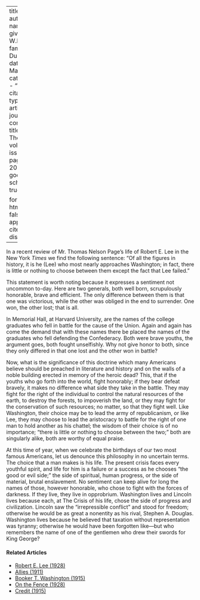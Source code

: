 
---
title: 'Lee'
author:
  - name:
      given: W.E.B.
      family: Du Bois
date: Mar. 1912
categories: 
  - ""
citation: 
  type: article-journal
  container-title: The Crisis
  volume: 3
  issue: 5
  page: 200-201
google-scholar: true

format:
  html:
    toc: false
    appendix-cite-as: display
---


In a recent review of Mr. Thomas Nelson Page's life of Robert E. Lee in the New York *Times* we find the following sentence: "Of all the figures in history, it is he (Lee) who most nearly approaches Washington; in fact, there is little or nothing to choose between them except the fact that Lee failed."


This statement is worth noting because it expresses a sentiment not uncommon to-day. Here are two gen­erals, both well born, scrupulously honorable, brave and efficient. The only difference between them is that one was victorious, while the other was obliged in the end to surrender. One won, the other lost; that is all.


In Memorial Hall, at Harvard University, are the names of the college graduates who fell in battle for the cause of the Union. Again and again has come the demand that with these names there be placed the names of the graduates who fell defending the Confederacy. Both were brave youths, the argument goes, both fought unselfishly. Why not give honor to both, since they only differed in that one lost and the other won in battle?

Now, what is the significance of this doctrine which many Americans believe should be preached in literature and history and on the walls of a noble building erected in memory of the heroic dead? This, that if the youths who go forth into the world, fight honorably; if they bear defeat bravely, it makes no difference what side they take in the battle. They may fight for the right of the individual to control the natural resources of the earth, to destroy the forests, to impoverish the land, or they may fight for the conservation of such resources; no matter, so that they fight well. Like Washington, their choice may be to lead the army of republicanism, or like Lee, they may choose to lead the aristocracy to battle for the right of one man to hold another as his chattel; the wisdom of their choice is of no importance; "there is little or nothing to choose between the two;" both are singularly alike, both are worthy of equal praise.

At this time of year, when we celebrate the birthdays of our two most famous Americans, let us denounce this philosophy in no uncertain terms. The choice that a man makes is his life. The present crisis faces every youthful spirit, and life for him is a failure or a success as he chooses "the good or evil side;" the side of spiritual, human progress, or the side of material, brutal enslavement. No sentiment can keep alive for long the names of those, however honorable, who chose to fight with the forces of darkness. If they live, they live in opprobrium. Washington lives and Lincoln lives because each, at The Crisis of his life, chose the side of progress and civilization. Lincoln saw the "irrepressible conflict" and stood for freedom; otherwise he would be as great a nonentity as his rival, Stephen A. Douglas. Washington lives because he believed that taxation without representation was tyranny; otherwise he would have been forgotten like---but who remembers the name of one of the gentlemen who drew their swords for King George?

<!-- Similar articles start here -->
<div  class="clear-wrap"></div>

#### Related Articles

* [Robert E. Lee (1928)](/Volumes/35/03/robert.html)
* [Allies (1911)](/Volumes/02/03/allies.html)
* [Booker T. Washington (1915)](/Volumes/11/02/booker_t_washington.html)
* [On the Fence (1928)](/Volumes/35/11/on_the_fence.html)
* [Credit (1915)](/Volumes/10/01/credit.html)

<!-- Similar articles end here -->